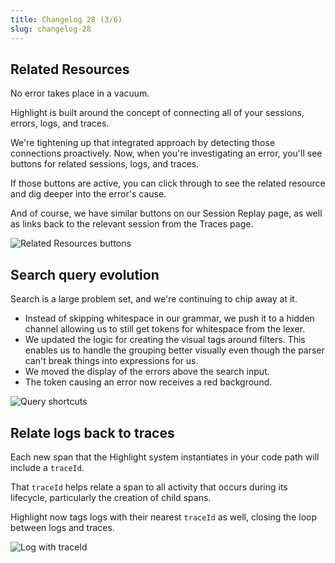 ```yaml
---
title: Changelog 28 (3/6)
slug: changelog-28
---
```


## Related Resources

No error takes place in a vacuum.

Highlight is built around the concept of connecting all of your sessions, errors, logs, and traces.

We're tightening up that integrated approach by detecting those connections proactively. Now, when you're investigating an error, you'll see buttons for related sessions, logs, and traces.

If those buttons are active, you can click through to see the related resource and dig deeper into the error's cause.

And of course, we have similar buttons on our Session Replay page, as well as links back to the relevant session from the Traces page.

![Related Resources buttons](/images/changelog/28/related-resources.png)

## Search query evolution

Search is a large problem set, and we're continuing to chip away at it.

-   Instead of skipping whitespace in our grammar, we push it to a hidden channel allowing us to still get tokens for whitespace from the lexer.
-   We updated the logic for creating the visual tags around filters. This enables us to handle the grouping better visually even though the parser can't break things into expressions for us.
-   We moved the display of the errors above the search input.
-   The token causing an error now receives a red background.

![Query shortcuts](/images/changelog/28/query-shortcuts.png)

## Relate logs back to traces

Each new span that the Highlight system instantiates in your code path will include a `traceId`.

That `traceId` helps relate a span to all activity that occurs during its lifecycle, particularly the creation of child spans.

Highlight now tags logs with their nearest `traceId` as well, closing the loop between logs and traces.

![Log with traceId](/images/changelog/28/log-with-trace-id.png)
